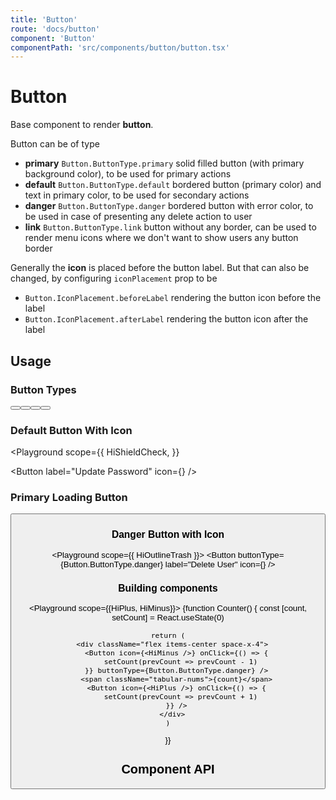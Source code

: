```yaml
---
title: 'Button'
route: 'docs/button'
component: 'Button'
componentPath: 'src/components/button/button.tsx'
---
```



# Button

Base component to render **button**.

Button can be of type

- **primary** `Button.ButtonType.primary` solid filled button (with primary background color), to be used for primary actions
- **default** `Button.ButtonType.default` bordered button (primary color) and text in primary color, to be used for secondary actions
- **danger** `Button.ButtonType.danger` bordered button with error color, to be used in case of presenting any delete action to user
- **link** `Button.ButtonType.link` button without any border, can be used to render menu icons where we don't want to show users any button border

Generally the **icon** is placed before the button label. But that can also be changed, by configuring `iconPlacement` prop to be

- `Button.IconPlacement.beforeLabel` rendering the button icon before the label
- `Button.IconPlacement.afterLabel` rendering the button icon after the label

## Usage

### Button Types

<Playground>
  <div className="flex items-center space-x-4">
    <Button label="Default Button" />
    <Button buttonType={Button.ButtonType.primary} label="Primary Button" />
    <Button buttonType={Button.ButtonType.danger} label="Danger Button" />
    <Button buttonType={Button.ButtonType.link} label="Link Button" />
  </div>
</Playground>

### Default Button With Icon

<Playground
  scope={{
    HiShieldCheck,
  }}
>
  <Button label="Update Password" icon={<HiShieldCheck />} />
</Playground>

### Primary Loading Button

<Playground>
  <Button
    label="Creating Blog"
    loading
    buttonType={Button.ButtonType.primary}
  />
</Playground>

### Danger Button with Icon

<Playground scope={{ HiOutlineTrash }}>
  <Button
    buttonType={Button.ButtonType.danger}
    label="Delete User"
    icon={<HiOutlineTrash />}
  />
</Playground>

### Building components

<Playground scope={{HiPlus, HiMinus}}>
  {function Counter() {
    const [count, setCount] = React.useState(0)

    return (
      <div className="flex items-center space-x-4">
        <Button icon={<HiMinus />} onClick={() => {
          setCount(prevCount => prevCount - 1)
        }} buttonType={Button.ButtonType.danger} />
        <span className="tabular-nums">{count}</span>
        <Button icon={<HiPlus />} onClick={() => {
          setCount(prevCount => prevCount + 1)
        }} />
      </div>
    )

}}

</Playground>

## Component API

<PropsTable />
